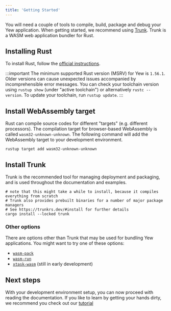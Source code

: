```yaml
---
title: 'Getting Started'
---
```


You will need a couple of tools to compile, build, package and debug your Yew application.
When getting started, we recommend using [Trunk](https://trunkrs.dev/). Trunk is a WASM web application
bundler for Rust.

## Installing Rust

To install Rust, follow the [official instructions](https://www.rust-lang.org/tools/install).

:::important
The minimum supported Rust version (MSRV) for Yew is `1.56.1`. Older versions can cause unexpected
issues accompanied by incomprehensible error messages. You can check your toolchain version using
`rustup show` (under "active toolchain") or alternatively `rustc --version`. To update your
toolchain, run `rustup update`.
:::

## Install WebAssembly target

Rust can compile source codes for different "targets" (e.g. different processors). The compilation
target for browser-based WebAssembly is called `wasm32-unknown-unknown`. The following command will
add the WebAssembly target to your development environment.

```shell
rustup target add wasm32-unknown-unknown
```

## Install Trunk

Trunk is the recommended tool for managing deployment and packaging, and is used throughout the
documentation and examples.

```shell
# note that this might take a while to install, because it compiles everything from scratch
# Trunk also provides prebuilt binaries for a number of major package managers
# See https://trunkrs.dev/#install for further details
cargo install --locked trunk
```

### Other options

There are options other than Trunk that may be used for bundling Yew applications. You might want to try one of these options:

- [`wasm-pack`](https://rustwasm.github.io/wasm-pack/)
- [`wasm-run`](https://github.com/IMI-eRnD-Be/wasm-run)
- [`xtask-wasm`](https://github.com/rustminded/xtask-wasm/) (still in early development)

## Next steps

With your development environment setup, you can now proceed with reading the documentation.
If you like to learn by getting your hands dirty, we recommend you check out our [tutorial](../tutorial)

